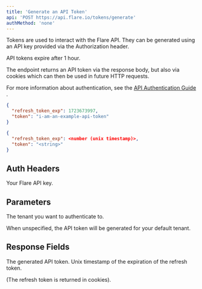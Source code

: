 ```yaml
---
title: 'Generate an API Token'
api: 'POST https://api.flare.io/tokens/generate'
authMethod: 'none'
---
```


Tokens are used to interact with the Flare API.
They can be generated using an API key provided via the Authorization header.

API tokens expire after 1 hour.

The endpoint returns an API token via the response body, but also via cookies which can then be used in future HTTP requests.

For more information about authentication, see the
[API Authentication Guide <Icon icon="book" size={16} />](/introduction/authentication/).

<ResponseExample>

```json Response Example
{
  "refresh_token_exp": 1723673997,
  "token": "i-am-an-example-api-token"
}
```

```json Response Schema
{
  "refresh_token_exp": <number (unix timestamp)>,
  "token": "<string>"
}
```

</ResponseExample>

## Auth Headers

<ParamField header="Authorization" type="string" required>
  Your Flare API key.
</ParamField>

## Parameters

<ParamField body="tenant_id" type="number">
  The tenant you want to authenticate to.
  
  When unspecified, the API token will be generated for your default tenant.
</ParamField>

## Response Fields

<ResponseField name="token" type="string">
  The generated API token.
</ResponseField>

<ResponseField name="refresh_token_exp" type="number">
  Unix timestamp of the expiration of the refresh token.
  
  (The refresh token is returned in cookies).
</ResponseField>
